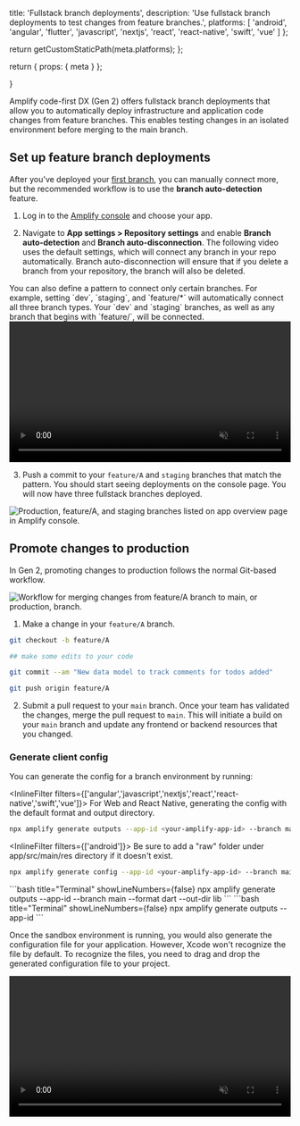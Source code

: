 
  title: 'Fullstack branch deployments',
  description: 'Use fullstack branch deployments to test changes from feature branches.',
  platforms: [
    'android',
    'angular',
    'flutter',
    'javascript',
    'nextjs',
    'react',
    'react-native',
    'swift',
    'vue'
  ]
};

  return getCustomStaticPath(meta.platforms);
};

  return {
    props: {
      meta
    }
  };

}

Amplify code-first DX (Gen 2) offers fullstack branch deployments that allow you to automatically deploy infrastructure and application code changes from feature branches. This enables testing changes in an isolated environment before merging to the main branch.

## Set up feature branch deployments

After you've deployed your [first branch](/[platform]/start/quickstart/), you can manually connect more, but the recommended workflow is to use the **branch auto-detection** feature.

1. Log in to the [Amplify console](https://console.aws.amazon.com/amplify/home) and choose your app.

2. Navigate to **App settings > Repository settings** and enable **Branch auto-detection** and **Branch auto-disconnection**. The following video uses the default settings, which will connect any branch in your repo automatically. Branch auto-disconnection will ensure that if you delete a branch from your repository, the branch will also be deleted.

<Callout>
You can also define a pattern to connect only certain branches. For example, setting `dev`, `staging`, and `feature/*` will automatically connect all three branch types. Your `dev` and `staging` branches, as well as any branch that begins with `feature/`, will be connected.
</Callout>

<video autoPlay={true} muted={true} loop={true} width="100%" playsInline={true}>
  <source src="/images/gen2/fullstack-branching/autobranch.mp4" />
</video>

3. Push a commit to your `feature/A` and `staging` branches that match the pattern. You should start seeing deployments on the console page. You will now have three fullstack branches deployed.

![Production, feature/A, and staging branches listed on app overview page in Amplify console.](/images/gen2/fullstack-branching/branches.png)

## Promote changes to production

In Gen 2, promoting changes to production follows the normal Git-based workflow.

![Workflow for merging changes from feature/A branch to main, or production, branch.](/images/gen2/fullstack-branching/gitflow.png)

1. Make a change in your `feature/A` branch.

```bash title="Terminal" showLineNumbers={false}
git checkout -b feature/A

## make some edits to your code

git commit --am "New data model to track comments for todos added"

git push origin feature/A
```

2. Submit a pull request to your `main` branch. Once your team has validated the changes, merge the pull request to `main`. This will initiate a build on your `main` branch and update any frontend or backend resources that you changed.


### Generate client config

You can generate the config for a branch environment by running:

<InlineFilter filters={['angular','javascript','nextjs','react','react-native','swift','vue']}>
For Web and React Native, generating the config with the default format and output directory.

```bash title="Terminal" showLineNumbers={false}
npx amplify generate outputs --app-id <your-amplify-app-id> --branch main --out-dir path/to/config
```
</InlineFilter>

<InlineFilter filters={['android']}>
<Callout warning>
  Be sure to add a "raw" folder under app/src/main/res directory if it doesn't
  exist.
</Callout>

```bash title="Terminal" showLineNumbers={false}
npx amplify generate config --app-id <your-amplify-app-id> --branch main --out-dir app/src/main/res/raw
```
</InlineFilter>
<InlineFilter filters={['flutter']}>
```bash title="Terminal" showLineNumbers={false}
npx amplify generate outputs --app-id <your-amplify-app-id> --branch main --format dart --out-dir lib
```
</InlineFilter>
<InlineFilter filters={['swift']}>
```bash title="Terminal" showLineNumbers={false}
npx amplify generate outputs --app-id <your-amplify-app-id>
```

Once the sandbox environment is running, you would also generate the configuration file for your application. However, Xcode won't recognize the file by default. To recognize the files, you need to drag and drop the generated configuration file to your project.

<video autoPlay={true} muted={true} loop={true} width="100%" playsInline={true}>
  <source src="/images/gen2/getting-started/ios/ios-getting-started-2.mp4" />
</video>

</InlineFilter>
